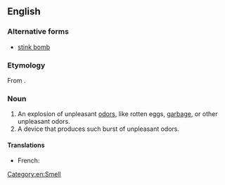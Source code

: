 ==English==
===Alternative forms===
*[[stink bomb]]

===Etymology===
From {{compound|stink|bomb}}.

===Noun===
{{en-noun}}

# An explosion of unpleasant [[odor]]s, like rotten eggs, [[garbage]], or other unpleasant odors.
# A device that produces such burst of unpleasant odors.

====Translations====
{{trans-top|device that produces unpleasant smells}}
*French: {{t|fr|boule puante|f}}
{{trans-mid}}
{{trans-bottom}}

[[Category:en:Smell]]